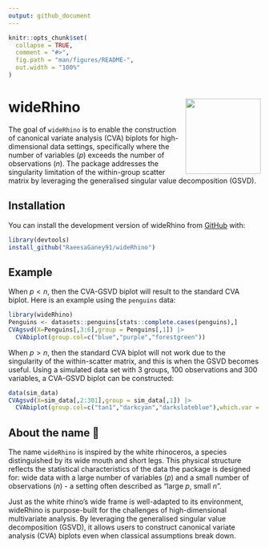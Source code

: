 ```yaml
---
output: github_document
---
```


<!-- README.md is generated from README.Rmd. Please edit that file -->

```r
knitr::opts_chunk$set(
  collapse = TRUE,
  comment = "#>",
  fig.path = "man/figures/README-",
  out.width = "100%"
)
```

# wideRhino <img src="man/figures/logo.png" align="right" width="150" alt="" /> 


The goal of `wideRhino` is to enable the construction of canonical variate analysis (CVA) biplots for high-dimensional data settings, specifically where the number of variables ($p$) exceeds the number of observations ($n$). The package addresses the singularity limitation of the within-group scatter matrix by leveraging the generalised singular value decomposition (GSVD).

## Installation

You can install the development version of wideRhino from [GitHub](https://github.com/) with:

``` r
library(devtools)
install_github("RaeesaGaney91/wideRhino")
```

## Example

When $p < n$, then the CVA-GSVD biplot will result to the standard CVA biplot. Here is an example using the `penguins` data:

```r
library(wideRhino)
Penguins <- datasets::penguins[stats::complete.cases(penguins),]
CVAgsvd(X=Penguins[,3:6],group = Penguins[,1]) |> 
  CVAbiplot(group.col=c("blue","purple","forestgreen"))

```

When $p > n$, then the standard CVA biplot will not work due to the singularity of the within-scatter matrix, and this is when the GSVD becomes useful. Using a simulated data set with 3 groups, 100 observations and 300 variables, a CVA-GSVD biplot can be constructed: 

```r
data(sim_data)
CVAgsvd(X=sim_data[,2:301],group = sim_data[,1]) |>
  CVAbiplot(group.col=c("tan1","darkcyan","darkslateblue"),which.var = 1:10,zoom.out=80)
```


## About the name 🦏
The name `wideRhino` is inspired by the white rhinoceros, a species distinguished by its wide mouth and short legs. This physical structure reflects the statistical characteristics of the data the package is designed for: wide data with a large number of variables ($p$) and a small number of observations ($n$) - a setting often described as "large $p$, small $n$".

Just as the white rhino’s wide frame is well-adapted to its environment, wideRhino is purpose-built for the challenges of high-dimensional multivariate analysis. By leveraging the generalised singular value decomposition (GSVD), it allows users to construct canonical variate analysis (CVA) biplots even when classical assumptions break down.

